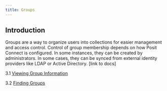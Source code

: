```yaml
---
title: Groups
---
```


## Introduction

Groups are a way to organize users into collections for easier management and access control. Control of group membership depends on how Posit Connect is configured. In some instances, they can be created by administrators. In some cases, they can be synced from external identity providers like LDAP or Active Directory. [link to docs]

3.1 [Viewing Group Information](./01-viewing-group-information/)

3.2 [Finding Groups](./02-finding-groups/)
